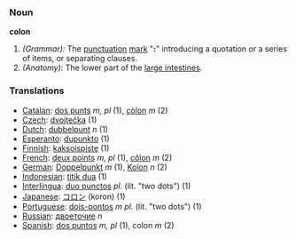===Noun===
'''colon'''

#''(Grammar):'' The [[punctuation]] [[mark]] "''':'''" introducing a quotation or a series of items, or separating clauses.
#''(Anatomy):'' The lower part of the [[large intestine]]s.

===Translations===
*[[Catalan]]: [[dos punts]] ''m, pl'' (1), [[còlon]] ''m'' (2)
*[[Czech]]: [[dvojtečka]] (1)
*[[Dutch]]: [[dubbelpunt]] ''n'' (1)
*[[Esperanto]]: [[dupunkto]] (1)
*[[Finnish]]: [[kaksoispiste]] (1)
*[[French]]: [[deux points]] ''m, pl'' (1), [[côlon]] ''m'' (2)
*[[German]]: [[Doppelpunkt]] ''m'' (1), [[Kolon]] ''n'' (2)
*[[Indonesian]]: [[titik dua]] (1)
*[[Interlingua]]: [[duo punctos]] ''pl.'' (lit. "two dots") (1)
*[[Japanese]]: [[コロン]] (koron) (1)
*[[Portuguese]]: [[dois-pontos]] ''m pl.'' (lit. "two dots") (1)
*[[Russian]]: [[двоеточие]] ''n''
*[[Spanish]]: [[dos puntos]] ''m, pl'' (1), colon ''m'' (2)